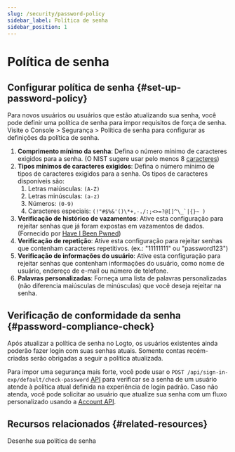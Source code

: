 ```yaml
---
slug: /security/password-policy
sidebar_label: Política de senha
sidebar_position: 1
---
```


# Política de senha

## Configurar política de senha \{#set-up-password-policy}

Para novos usuários ou usuários que estão atualizando sua senha, você pode definir uma política de senha para impor requisitos de força de senha. Visite o <CloudLink to="/security/password-policy">Console > Segurança > Política de senha</CloudLink> para configurar as definições da política de senha.

1. **Comprimento mínimo da senha**: Defina o número mínimo de caracteres exigidos para a senha. (O NIST sugere usar pelo menos 8 [caracteres](https://pages.nist.gov/800-63-3/sp800-63b.html#sec5))
2. **Tipos mínimos de caracteres exigidos**: Defina o número mínimo de tipos de caracteres exigidos para a senha. Os tipos de caracteres disponíveis são:
   1. Letras maiúsculas: `(A-Z)`
   2. Letras minúsculas: `(a-z)`
   3. Números: `(0-9)`
   4. Caracteres especiais: ``(!"#$%&'()\*+,-./:;<>=?@[]^\_`|{}~ )``
3. **Verificação de histórico de vazamentos**: Ative esta configuração para rejeitar senhas que já foram expostas em vazamentos de dados. (Fornecido por [Have I Been Pwned](https://haveibeenpwned.com/Passwords))
4. **Verificação de repetição**: Ative esta configuração para rejeitar senhas que contenham caracteres repetitivos. (ex.: "11111111" ou "password123")
5. **Verificação de informações do usuário**: Ative esta configuração para rejeitar senhas que contenham informações do usuário, como nome de usuário, endereço de e-mail ou número de telefone.
6. **Palavras personalizadas**: Forneça uma lista de palavras personalizadas (não diferencia maiúsculas de minúsculas) que você deseja rejeitar na senha.

## Verificação de conformidade da senha \{#password-compliance-check}

Após atualizar a política de senha no Logto, os usuários existentes ainda poderão fazer login com suas senhas atuais. Somente contas recém-criadas serão obrigadas a seguir a política atualizada.

Para impor uma segurança mais forte, você pode usar o `POST /api/sign-in-exp/default/check-password` [API](https://openapi.logto.io/operation/operation-checkpasswordwithdefaultsigninexperience) para verificar se a senha de um usuário atende à política atual definida na experiência de login padrão. Caso não atenda, você pode solicitar ao usuário que atualize sua senha com um fluxo personalizado usando a [Account API](/end-user-flows/account-settings/by-management-api#user-password-management).

## Recursos relacionados \{#related-resources}

<Url href="https://blog.logto.io/design-your-password-policy">Desenhe sua política de senha</Url>
